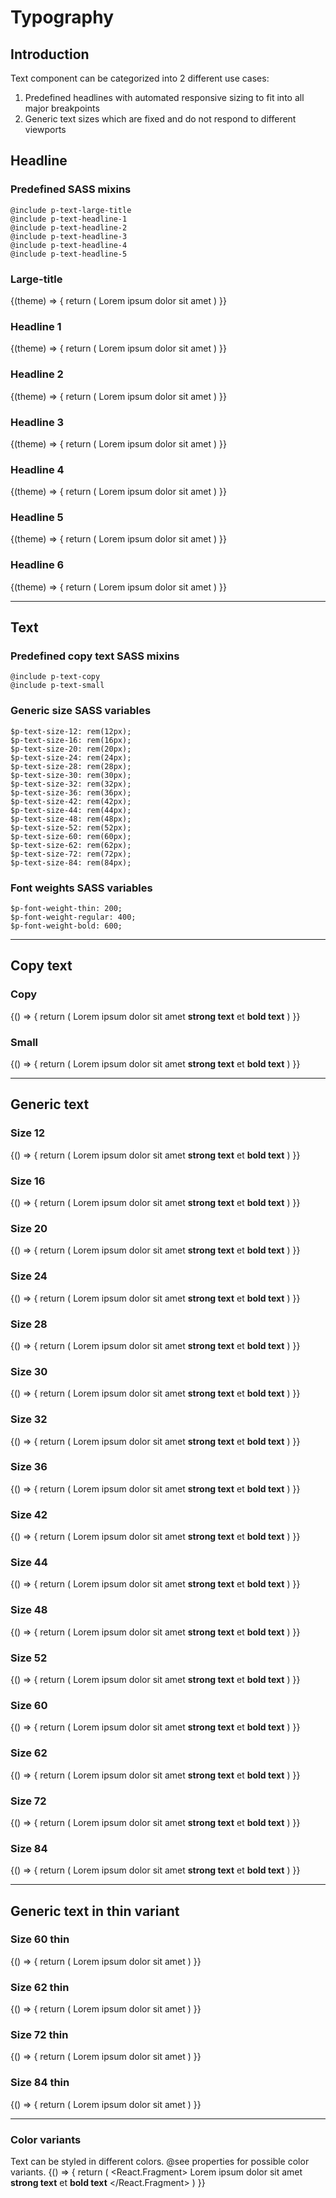 
# Typography

## Introduction
Text component can be categorized into 2 different use cases:

1. Predefined headlines with automated responsive sizing to fit into all major breakpoints
2. Generic text sizes which are fixed and do not respond to different viewports

## Headline

### Predefined SASS mixins
```
@include p-text-large-title
@include p-text-headline-1
@include p-text-headline-2
@include p-text-headline-3
@include p-text-headline-4
@include p-text-headline-5
```

### Large-title

<Example noTheme={false} className="sg-example-text">
  {(theme) => {
    return (
      <React.Fragment>
        <p-headline type="large-title" level="1" theme={theme}>Lorem ipsum dolor sit amet</p-headline>
      </React.Fragment>
    )
  }}
</Example>

### Headline 1

<Example noTheme={false} className="sg-example-text">
  {(theme) => {
    return (
      <React.Fragment>
        <p-headline type="headline-1" level="1" theme={theme}>Lorem ipsum dolor sit amet</p-headline>
      </React.Fragment>
    )
  }}
</Example>

### Headline 2

<Example noTheme={false} className="sg-example-text">
  {(theme) => {
    return (
      <React.Fragment>
        <p-headline type="headline-2" level="2" theme={theme}>Lorem ipsum dolor sit amet</p-headline>
      </React.Fragment>
    )
  }}
</Example>

### Headline 3

<Example noTheme={false} className="sg-example-text">
  {(theme) => {
    return (
      <React.Fragment>
        <p-headline type="headline-3" level="3" theme={theme}>Lorem ipsum dolor sit amet</p-headline>
      </React.Fragment>
    )
  }}
</Example>

### Headline 4

<Example noTheme={false} className="sg-example-text">
  {(theme) => {
    return (
      <React.Fragment>
        <p-headline type="headline-4" level="4" theme={theme}>Lorem ipsum dolor sit amet</p-headline>
      </React.Fragment>
    )
  }}
</Example>

### Headline 5

<Example noTheme={false} className="sg-example-text">
  {(theme) => {
    return (
      <React.Fragment>
        <p-headline type="headline-5" level="5" theme={theme}>Lorem ipsum dolor sit amet</p-headline>
      </React.Fragment>
    )
  }}
</Example>

### Headline 6

<Example noTheme={false} className="sg-example-text">
  {(theme) => {
    return (
      <React.Fragment>
        <p-headline type="headline-6" level="6" theme={theme}>Lorem ipsum dolor sit amet</p-headline>
      </React.Fragment>
    )
  }}
</Example>

---

## Text

### Predefined copy text SASS mixins
```
@include p-text-copy
@include p-text-small
```

### Generic size SASS variables
```
$p-text-size-12: rem(12px);
$p-text-size-16: rem(16px);
$p-text-size-20: rem(20px);
$p-text-size-24: rem(24px);
$p-text-size-28: rem(28px);
$p-text-size-30: rem(30px);
$p-text-size-32: rem(32px);
$p-text-size-36: rem(36px);
$p-text-size-42: rem(42px);
$p-text-size-44: rem(44px);
$p-text-size-48: rem(48px);
$p-text-size-52: rem(52px);
$p-text-size-60: rem(60px);
$p-text-size-62: rem(62px);
$p-text-size-72: rem(72px);
$p-text-size-84: rem(84px);
```

### Font weights SASS variables
```
$p-font-weight-thin: 200;
$p-font-weight-regular: 400;
$p-font-weight-bold: 600;
```
---

## Copy text

### Copy

<Example className="sg-example-text">
  {() => {
    return (
      <React.Fragment>
        <p-text type="copy">Lorem ipsum dolor sit amet <strong>strong text</strong> et <b>bold text</b></p-text>
      </React.Fragment>
    )
  }}
</Example>

### Small

<Example className="sg-example-text">
  {() => {
    return (
      <React.Fragment>
        <p-text type="small">Lorem ipsum dolor sit amet <strong>strong text</strong> et <b>bold text</b></p-text>
      </React.Fragment>
    )
  }}
</Example>

---

## Generic text

### Size 12
<Example className="sg-example-text">
  {() => {
    return (
      <React.Fragment>
        <p-text type="12">Lorem ipsum dolor sit amet <strong>strong text</strong> et <b>bold text</b></p-text>
      </React.Fragment>
    )
  }}
</Example>

### Size 16
<Example className="sg-example-text">
  {() => {
    return (
      <React.Fragment>
        <p-text type="16">Lorem ipsum dolor sit amet <strong>strong text</strong> et <b>bold text</b></p-text>
      </React.Fragment>
    )
  }}
</Example>

### Size 20
<Example className="sg-example-text">
  {() => {
    return (
      <React.Fragment>
        <p-text type="20">Lorem ipsum dolor sit amet <strong>strong text</strong> et <b>bold text</b></p-text>
      </React.Fragment>
    )
  }}
</Example>

### Size 24
<Example className="sg-example-text">
  {() => {
    return (
      <React.Fragment>
        <p-text type="24">Lorem ipsum dolor sit amet <strong>strong text</strong> et <b>bold text</b></p-text>
      </React.Fragment>
    )
  }}
</Example>

### Size 28
<Example className="sg-example-text">
  {() => {
    return (
      <React.Fragment>
        <p-text type="28">Lorem ipsum dolor sit amet <strong>strong text</strong> et <b>bold text</b></p-text>
      </React.Fragment>
    )
  }}
</Example>

### Size 30
<Example className="sg-example-text">
  {() => {
    return (
      <React.Fragment>
        <p-text type="30">Lorem ipsum dolor sit amet <strong>strong text</strong> et <b>bold text</b></p-text>
      </React.Fragment>
    )
  }}
</Example>

### Size 32
<Example className="sg-example-text">
  {() => {
    return (
      <React.Fragment>
        <p-text type="32">Lorem ipsum dolor sit amet <strong>strong text</strong> et <b>bold text</b></p-text>
      </React.Fragment>
    )
  }}
</Example>

### Size 36
<Example className="sg-example-text">
  {() => {
    return (
      <React.Fragment>
        <p-text type="36">Lorem ipsum dolor sit amet <strong>strong text</strong> et <b>bold text</b></p-text>
      </React.Fragment>
    )
  }}
</Example>

### Size 42
<Example className="sg-example-text">
  {() => {
    return (
      <React.Fragment>
        <p-text type="42">Lorem ipsum dolor sit amet <strong>strong text</strong> et <b>bold text</b></p-text>
      </React.Fragment>
    )
  }}
</Example>

### Size 44
<Example className="sg-example-text">
  {() => {
    return (
      <React.Fragment>
        <p-text type="44">Lorem ipsum dolor sit amet <strong>strong text</strong> et <b>bold text</b></p-text>
      </React.Fragment>
    )
  }}
</Example>

### Size 48
<Example className="sg-example-text">
  {() => {
    return (
      <React.Fragment>
        <p-text type="48">Lorem ipsum dolor sit amet <strong>strong text</strong> et <b>bold text</b></p-text>
      </React.Fragment>
    )
  }}
</Example>

### Size 52
<Example className="sg-example-text">
  {() => {
    return (
      <React.Fragment>
        <p-text type="52">Lorem ipsum dolor sit amet <strong>strong text</strong> et <b>bold text</b></p-text>
      </React.Fragment>
    )
  }}
</Example>

### Size 60
<Example className="sg-example-text">
  {() => {
    return (
      <React.Fragment>
        <p-text type="60">Lorem ipsum dolor sit amet <strong>strong text</strong> et <b>bold text</b></p-text>
      </React.Fragment>
    )
  }}
</Example>

### Size 62
<Example className="sg-example-text">
  {() => {
    return (
      <React.Fragment>
        <p-text type="62">Lorem ipsum dolor sit amet <strong>strong text</strong> et <b>bold text</b></p-text>
      </React.Fragment>
    )
  }}
</Example>

### Size 72
<Example className="sg-example-text">
  {() => {
    return (
      <React.Fragment>
        <p-text type="72">Lorem ipsum dolor sit amet <strong>strong text</strong> et <b>bold text</b></p-text>
      </React.Fragment>
    )
  }}
</Example>

### Size 84
<Example className="sg-example-text">
  {() => {
    return (
      <React.Fragment>
        <p-text type="84">Lorem ipsum dolor sit amet <strong>strong text</strong> et <b>bold text</b></p-text>
      </React.Fragment>
    )
  }}
</Example>

---

## Generic text in thin variant

### Size 60 thin
<Example className="sg-example-text">
  {() => {
    return (
      <React.Fragment>
        <p-text type="60-thin">Lorem ipsum dolor sit amet</p-text>
      </React.Fragment>
    )
  }}
</Example>

### Size 62 thin
<Example className="sg-example-text">
  {() => {
    return (
      <React.Fragment>
        <p-text type="62-thin">Lorem ipsum dolor sit amet</p-text>
      </React.Fragment>
    )
  }}
</Example>

### Size 72 thin
<Example className="sg-example-text">
  {() => {
    return (
      <React.Fragment>
        <p-text type="72-thin">Lorem ipsum dolor sit amet</p-text>
      </React.Fragment>
    )
  }}
</Example>

### Size 84 thin
<Example className="sg-example-text">
  {() => {
    return (
      <React.Fragment>
        <p-text type="84-thin">Lorem ipsum dolor sit amet</p-text>
      </React.Fragment>
    )
  }}
</Example>

---

### Color variants
Text can be styled in different colors. @see properties for possible color variants.
<Example className="sg-example-text">
  {() => {
    return (
      <React.Fragment>
        <p-text type="20" color="porsche-red">Lorem ipsum dolor sit amet <strong>strong text</strong> et <b>bold text</b></p-text>
      </React.Fragment>
    )
  }}
</Example>
